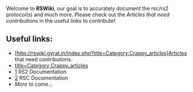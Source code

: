 Welcome to '''RSWiki''', our goal is to accurately document the rsc/rs2 protocol(s) and much more. Please check out the ''Articles that need contributions'' in the useful links to contribute!

== Useful links: ==
* [http://rswiki.gyrat.in/index.php?title=Category:Crappy_articles]Articles that need contributions.
* [[title=Category Crappy_articles]]
* [http://rswiki.gyrat.in/index.php?title=Category:RS2] RS2 Documentation
* [http://rswiki.gyrat.in/index.php?title=Category:RSC] RSC Documentation
* ''More to come...''